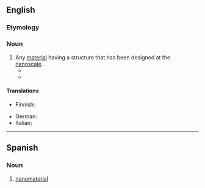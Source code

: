 {{also|Nanomaterial}}

==English==

===Etymology===
{{prefix|en|nano|material}}

===Noun===
{{en-noun}}

# Any [[material]] having a structure that has been designed at the [[nanoscale]].
#* {{quote-journal|en|author=Cornelia Dean|title=Nanomaterials Under Study by the E.P.A.|work=The New York Times|date=2009-09-30|url=https://www.nytimes.com/2009/09/30/science/earth/30nano.html|issn=0362-4331|passage=The Environmental Protection Agency detailed its plans on Tuesday for research into the possible health and environmental risks of '''nanomaterials''', tiny substances that are finding growing use in products like sunscreens and industrial adhesives.}}
#* {{quote-journal|en|author=Stephanie Strom|title=Study Looks at Particles Used in Food|work=The New York Times|date=2013-02-06|url=https://www.nytimes.com/2013/02/06/business/nanoparticles-in-food-raise-concern-by-advocacy-group.html|issn=0362-4331|passage='''Nanomaterials''', substances broken down by technology into molecule-size particles, are starting to enter the food chain through well-known food products and their packaging, but there is little acknowledgment by the companies using them, according to a new report from a nonprofit group that works to enhance corporate accountability.}}

====Translations====
{{trans-top}}
* Finnish: {{t|fi|nanomateriaali}}
{{trans-mid}}
* German: {{t|de|Nanomaterial|n}}
* Italian: {{t+|it|nanomateriale|m}}
{{trans-bottom}}

----

==Spanish==

===Noun===
{{es-noun|m}}

# [[#English|nanomaterial]]